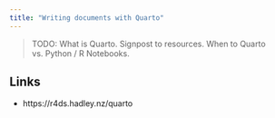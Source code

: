 ```yaml
---
title: "Writing documents with Quarto"
---
```


> TODO: What is Quarto. Signpost to resources. When to Quarto vs. Python / R Notebooks.


## Links

- https://r4ds.hadley.nz/quarto
